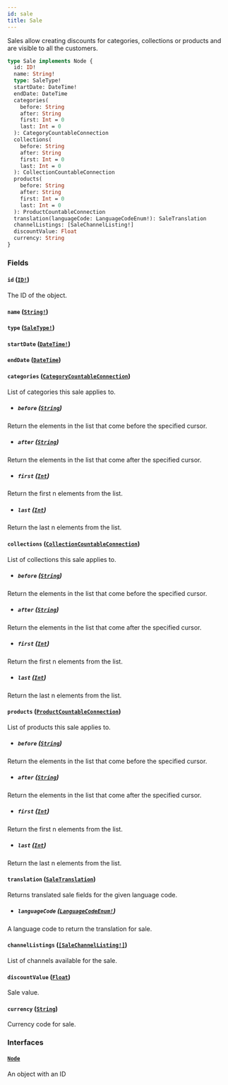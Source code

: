 ```yaml
---
id: sale
title: Sale
---
```


Sales allow creating discounts for categories, collections or products and are visible to all the customers.

```graphql
type Sale implements Node {
  id: ID!
  name: String!
  type: SaleType!
  startDate: DateTime!
  endDate: DateTime
  categories(
    before: String
    after: String
    first: Int = 0
    last: Int = 0
  ): CategoryCountableConnection
  collections(
    before: String
    after: String
    first: Int = 0
    last: Int = 0
  ): CollectionCountableConnection
  products(
    before: String
    after: String
    first: Int = 0
    last: Int = 0
  ): ProductCountableConnection
  translation(languageCode: LanguageCodeEnum!): SaleTranslation
  channelListings: [SaleChannelListing!]
  discountValue: Float
  currency: String
}
```

### Fields

#### `id` ([`ID!`](/api-reference/scalars/id.mdx))

The ID of the object.

#### `name` ([`String!`](/api-reference/scalars/string.mdx))

#### `type` ([`SaleType!`](/api-reference/enums/sale-type.mdx))

#### `startDate` ([`DateTime!`](/api-reference/scalars/date-time.mdx))

#### `endDate` ([`DateTime`](/api-reference/scalars/date-time.mdx))

#### `categories` ([`CategoryCountableConnection`](/api-reference/objects/category-countable-connection.mdx))

List of categories this sale applies to.

- ##### `before` ([`String`](/api-reference/scalars/string.mdx))

Return the elements in the list that come before the specified cursor.

- ##### `after` ([`String`](/api-reference/scalars/string.mdx))

Return the elements in the list that come after the specified cursor.

- ##### `first` ([`Int`](/api-reference/scalars/int.mdx))

Return the first n elements from the list.

- ##### `last` ([`Int`](/api-reference/scalars/int.mdx))

Return the last n elements from the list.

#### `collections` ([`CollectionCountableConnection`](/api-reference/objects/collection-countable-connection.mdx))

List of collections this sale applies to.

- ##### `before` ([`String`](/api-reference/scalars/string.mdx))

Return the elements in the list that come before the specified cursor.

- ##### `after` ([`String`](/api-reference/scalars/string.mdx))

Return the elements in the list that come after the specified cursor.

- ##### `first` ([`Int`](/api-reference/scalars/int.mdx))

Return the first n elements from the list.

- ##### `last` ([`Int`](/api-reference/scalars/int.mdx))

Return the last n elements from the list.

#### `products` ([`ProductCountableConnection`](/api-reference/objects/product-countable-connection.mdx))

List of products this sale applies to.

- ##### `before` ([`String`](/api-reference/scalars/string.mdx))

Return the elements in the list that come before the specified cursor.

- ##### `after` ([`String`](/api-reference/scalars/string.mdx))

Return the elements in the list that come after the specified cursor.

- ##### `first` ([`Int`](/api-reference/scalars/int.mdx))

Return the first n elements from the list.

- ##### `last` ([`Int`](/api-reference/scalars/int.mdx))

Return the last n elements from the list.

#### `translation` ([`SaleTranslation`](/api-reference/objects/sale-translation.mdx))

Returns translated sale fields for the given language code.

- ##### `languageCode` ([`LanguageCodeEnum!`](/api-reference/enums/language-code-enum.mdx))

A language code to return the translation for sale.

#### `channelListings` ([`[SaleChannelListing!]`](/api-reference/objects/sale-channel-listing.mdx))

List of channels available for the sale.

#### `discountValue` ([`Float`](/api-reference/scalars/float.mdx))

Sale value.

#### `currency` ([`String`](/api-reference/scalars/string.mdx))

Currency code for sale.

### Interfaces

#### [`Node`](/api-reference/interfaces/node.mdx)

An object with an ID
